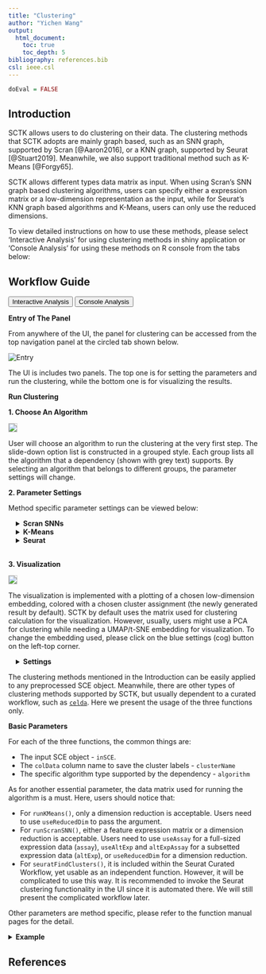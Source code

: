 ```yaml
---
title: "Clustering"
author: "Yichen Wang"
output:
  html_document:
    toc: true
    toc_depth: 5
bibliography: references.bib
csl: ieee.csl
---
```


```r
doEval = FALSE
```

````{=html}
<head>
<meta name="viewport" content="width=device-width, initial-scale=1">
</head>
<body>
````

## Introduction

SCTK allows users to do clustering on their data. The clustering methods that SCTK adopts are mainly graph based, such as an SNN graph, supported by Scran [@Aaron2016], or a KNN graph, supported by Seurat [@Stuart2019]. Meanwhile, we also support traditional method such as K-Means [@Forgy65].  

SCTK allows different types data matrix as input. When using Scran's SNN graph based clustering algorithms, users can specify either a expression matrix or a low-dimension representation as the input, while for Seurat's KNN graph based algorithms and K-Means, users can only use the reduced dimensions.

To view detailed instructions on how to use these methods, please select 'Interactive Analysis' for using clustering methods in shiny application or 'Console Analysis' for using these methods on R console from the tabs below: <br>

## Workflow Guide

````{=html}
<div class="tab">
  <button class="tablinks" onclick="openTab(event, 'interactive')" id="ia-button">Interactive Analysis</button>
  <button class="tablinks" onclick="openTab(event, 'console')" id="console-button">Console Analysis</button>
</div>

<div id="interactive" class="tabcontent">
````

**Entry of The Panel**

From anywhere of the UI, the panel for clustering can be accessed from the top navigation panel at the circled tab shown below.  

![Entry](ui_screenshots/clustering/clst_ui_entry.png)\

The UI is includes two panels. The top one is for setting the parameters and run the clustering, while the bottom one is for visualizing the results. 

**Run Clustering**

**1. Choose An Algorithm**

<img src="ui_screenshots/clustering/clst_ui_algo.png" style="border: 1px solid rgba(0,0,0,0.2)"></img>

User will choose an algorithm to run the clustering at the very first step. The slide-down option list is constructed in a grouped style. Each group lists all the algorithm that a dependency (shown with grey text) supports. By selecting an algorithm that belongs to different groups, the parameter settings will change.

**2. Parameter Settings**

Method specific parameter settings can be viewed below:

````{=html}
 <style>
div.offset { background-color:inherit ; border-radius: 5px; margin-left: 15px;}
</style>
<div class = "offset">
<details>
  <summary><b>Scran SNNs</b></summary>
````  

![scran](ui_screenshots/clustering/clst_ui_scran.png)\

When the selected algorithm belongs to "Scran SNN" group, the parameter settings will look like the figure above. For the choices in the algorithm list, please refer to `igraph::cluster_walktrap()`, `igraph::cluster_louvain()`, `igraph::cluster_infomap()`, `igraph::cluster_fast_greedy()`, `igraph::cluster_label_prop()`, and `igraph::cluster_leading_eigen()`.  

- Data matrix selection - selection input **"Select Input Matrix"**. Scran SNN method allows various types of data matrices. Either a full-sized or a subsetted expression matrix, technically called `assay` or `altExp`, respectively, or a reduced dimension, technically `reducedDim`, is allowed. 
- Resolution setting - numeric input **"K value"**. `K` is an integer scalar specifying the number of nearest neighbors to consider during graph construction. Considering more neighbors results in larger groups. (See parameter `k` of `scran::buildSNNGraph()`)
- Algorithm detail setting - selection input **"Edge Weight Type"**. Users can specify the type of weighting scheme to use for shared neighbors. (See parameter `type` of `scran::buildSNNGraph()`)
- Component number setting (only used when the chosen data matrix is an `assay` or `altExp`) - numeric input **"Number of Components"**. When an `assay` or `altExp` is chosen, the algorithm will perform a PCA on the matrix and obtain the top principal components (PCs) for downstream use. Thus users will specify the number of PCs here. 

````{=html}
</details>
<details>
  <summary><b>K-Means</b></summary>
````  

![kmeans](ui_screenshots/clustering/clst_ui_kmeans.png)\

When the selected algorithm belongs to "K-Means" group, the parameter settings will look like the figure above.  

- Data matrix selection - selection input **"Select a ReducedDim"**. Here the data matrix allowed can only be a reduced dimension, technically called `reducedDim` and should be obtained in advance from ["Feature Selection & Dimensionality Reduction" tab](cnsl_dimensionality_reduction.html). 
- Cluster number determining - numeric input **"Number of Centers (Clusters)"**. User will decide the exact number of clusters here. In term of K-means algorithm, the number of cluster centroids. 
- Iteration limit setting - numeric input **"Max Number of Iterations"**. User will here decide the maximum number of iterations to run. 
- Algorithm detail setting - numeric input **"Number of Random Sets"**. Kmeans attempts multiple initial configurations and reports on the best one. Here users will set the number of initial configurations to use. 

````{=html}
</details>
<details>
  <summary><b>Seurat</b></summary>
````  

![seurat](ui_screenshots/clustering/clst_ui_seurat.png)\

When the selected algorithm belongs to "Seurat" group, the parameter settings will look like the figure above.  

- Data matrix selection - selection input **"Select a ReducedDim"**. Here the data matrix allowed can only be a reduced dimension, technically called `reducedDim` and should be obtained in advance from ["Feature Selection & Dimension Reduction" tab](cnsl_dimensionality_reduction.html). 
- Component number setting - numeric input **"How Many Dimensions to Use"**.
- Algorithm detail setting - checkbox input **"Group Singletons"**.
- Resolution setting - numeric input **"Resolution"**.

````{=html}
</details>
</div>
<br>
````  

**3. Visualization**

<img src="ui_screenshots/clustering/clst_ui_vis.png" style="border: 1px solid rgba(0,0,0,0.2)"></img>

The visualization is implemented with a plotting of a chosen low-dimension embedding, colored with a chosen cluster assignment (the newly generated result by default). SCTK by default uses the matrix used for clustering calculation for the visualization. However, usually, users might use a PCA for clustering while needing a UMAP/t-SNE embedding for visualization. To change the embedding used, please click on the blue settings (cog) button on the left-top corner.  

````{=html}
<div class = "offset">
<details>
  <summary><b>Settings</b></summary>
````

- Cluster annotation selection - radio button selection **"Select from Current Results"** and **"Select from All Present Annotation"**. This selection updates the dropdown menu with the available annotations. Only a successful run of clustering in the current SCTK session adds an option for the new result to "Select from Current Results", while all the cell annotation stored in background (i.e. `colData(sce)`) are accessible if "Select from All Present Annotation" is chosen. 
- Dimension Reduction selection - selection input **"Use Reduction"**. User have to choose a reduction here for plotting. If there is not yet any option, user can obtain one from ["Feature Selection & Dimension Reduction" tab](cnsl_dimensionality_reduction.html). 

````{=html}
</details>
</div>
</div>

<div id="console" class="tabcontent">
````

The clustering methods mentioned in the Introduction can be easily applied to any preprocessed SCE object. Meanwhile, there are other types of clustering methods supported by SCTK, but usually dependent to a curated workflow, such as [`celda`](https://rdrr.io/bioc/celda/). Here we present the usage of the three functions only.  

**Basic Parameters**

For each of the three functions, the common things are:

- The input SCE object - `inSCE`.
- The `colData` column name to save the cluster labels - `clusterName`
- The specific algorithm type supported by the dependency - `algorithm`

As for another essential parameter, the data matrix used for running the algorithm is a must. Here, users should notice that:

- For `runKMeans()`, only a dimension reduction is acceptable. Users need to use `useReducedDim` to pass the argument.
- For `runScranSNN()`, either a feature expression matrix or a dimension reduction is acceptable. Users need to use `useAssay` for a full-sized expression data (`assay`), `useAltExp` and `altExpAssay` for a subsetted expression data (`altExp`), or `useReducedDim` for a dimension reduction. 
- For `seuratFindClusters()`, it is included within the Seurat Curated Workflow, yet usable as an independent function. However, it will be complicated to use this way. It is recommended to invoke the Seurat clustering functionality in the UI since it is automated there. We will still present the complicated workflow later.  

Other parameters are method specific, please refer to the function manual pages for the detail. 

````{=html}
<details>
  <summary><b>Example</b></summary>
```` 

To demonstrate simple and clear examples, here we use the "PBMC-3k" dataset from "10X" which can be easily imported with SCTK functions. 

```R
library(singleCellTK)
sce <- importExampleData("pbmc3k")
```

The preprocessing only includes necessary steps before getting cluster labels (i.e. QC and filtering are excluded). 

````{=html}
<div class = "offset">
<details>
  <summary><b>Preprocessing</b></summary>
````

```R

sce <- scaterlogNormCounts(sce, "logcounts")
# Go through the Seurat curated workflow to get basic scaled assay and dimension reduction
sce <- seuratNormalizeData(inSCE = sce, useAssay = "counts")
sce <- seuratFindHVG(inSCE = sce, useAssay = "seuratNormData")
sce <- seuratScaleData(inSCE = sce, useAssay = "seuratNormData")
sce <- seuratPCA(inSCE = sce, useAssay = "seuratScaledData")
# Optional visualization
sce <- seuratRunUMAP(pbmc3k)
plotSCEDimReduceColData(inSCE = sce, 
                        colorBy = "Sample",
                        reducedDimName = "seuratUMAP")
```

````{=html}
</details>
````

````{=html}
<details>
  <summary><b>Example with Scran SNN</b></summary>
  <details>
    <summary><b>Method specific parameters</b></summary>
````
- `k`, the number of nearest neighbors used to construct the graph. Smaller value indicates higher resolution and larger number of clusters. 
- `nComp`, the number of components to use when `useAssay` or `useAltExp` is specified. WON'T work with `useReducedDim`. 
- For `weightType` and `algorithm`, users should choose from a given list of options, which can be found with `?runScranSNN`. For the introduction of those options, please refer to `scran::buildSNNGraph()` and [`igraph`](https://rdrr.io/cran/igraph/). 
````{=html}
</details>
````

```R
# Directly use an assay
sce <- runScranSNN(inSCE = sce, 
                      useAssay = "logcounts",
                      k = 10,
                      clusterName = "scranSNN_logcounts")
plotSCEDimReduceColData(inSCE = sce, 
                        colorBy = "scranSNN_logcounts",
                        conditionClass = "factor",
                        reducedDimName = "seuratUMAP")
# Directly use a dimension reduction
sce <- runScranSNN(inSCE = sce, 
                      useReducedDim =  "seuratUMAP",
                      k = 25,
                      clusterName = "scranSNN_seuratUMAP")
plotSCEDimReduceColData(inSCE = sce, 
                        colorBy = "scranSNN_seuratUMAP",
                        conditionClass = "factor",
                        reducedDimName = "seuratUMAP")
# Use a subset of an assay
hvg <- getTopHVG(sce, "vst", n = 500)
ae <- SingleCellExperiment(assays = list(logcounts = logcounts(sce[hvg,])))
altExp(sce, "subset") <- ae
sce <- runScranSNN(inSCE = sce,
                      useAltExp = "subset",
                      altExpAssay = "logcounts", 
                      k = 8,
                      clusterName = "scranSNN_altExp")
plotSCEDimReduceColData(inSCE = sce, 
                        colorBy = "scranSNN_altExp",
                        conditionClass = "factor",
                        reducedDimName = "seuratUMAP")
```

````{=html}
</details>
````

````{=html}
<details>
  <summary><b>Example with K-Means</b></summary>
  <details>
    <summary><b>Method specific parameters</b></summary>
````

- `nCenters`, the number of final clusters. This is required.
- `nIter`, the maximum number of iterations allowed.
- `nStart`, the number of random sets to choose. Since K-Means is an algorithm with reasonable randomness, the function allows attempting multiple initial configurations and reports on the best one.
- `seed`, The seed for the random number generator. 
- For `algorithm`, users should choose from a given list of options, which can be found with `?runKMeans`. For the introduction of those options, please refer to `?stats::kmeans`. 

````{=html}
</details>
````

```R
sce <- runKMeans(inSCE = sce, 
                    useReducedDim = "seuratUMAP", 
                    nCenters = 13, 
                    clusterName = "kmeans_cluster")
plotSCEDimReduceColData(inSCE = sce, 
                        colorBy = "kmeans_cluster",
                        conditionClass = "factor",
                        reducedDimName = "seuratUMAP")
```

````{=html}
</details>
<details>
  <summary><b>Example with Seurat</b></summary>
````

Here we will only present the examples of using `seuratFindClusters()`. 

```R
sce <- seuratFindClusters(inSCE = sce, 
                          useAssay = "seuratScaledData")
plotSCEDimReduceColData(inSCE = sce, 
                        colorBy = "Seurat_louvain_Resolution0.8", 
                        conditionClass = "factor", 
                        reducedDimName = "seuratUMAP")
```

When users preprocessed the dataset with other approaches. The clustering with Seurat function can be complicated, since some sorts of Seurat specific metadata is always needed.  

```R
# Let's get another totally independent dimension reduction for demonstration. 
sce <- scaterPCA(sce, reducedDimName = "PCA")
pca <- reducedDim(sce, "PCA")
rownames(pca) <- gsub("_", "-", rownames(pca))
if ("percentVar" %in% names(attributes(pca))) {
    stdev <- as.numeric(attr(pca, "percentVar"))
    new_pca <- Seurat::CreateDimReducObject(embeddings = sce, 
                                            assay = "RNA",
                                            stdev = stdev, 
                                            key = "PC_")
} else {
    new_pca <- Seurat::CreateDimReducObject(embeddings = sce, 
                                            assay = "RNA",
                                            key = "PC_")
}
# Then we can take the Seurat Curated Workflow independent dimension 
# reduction as an input. 
pbmc3k <- seuratFindClusters(inSCE = sce, 
                             useAssay = assayNames(sce)[1], # Need a placeholder
                             externalReduction = new_pca,
                             resolution = 0.8)
plotSCEDimReduceColData(inSCE = sce, 
                        colorBy = "Seurat_louvain_Resolution0.8",
                        conditionClass = "factor",
                        reducedDimName = "seuratUMAP")
```

````{=html}
</details>
</details>
</div>
</div>
<script>
document.getElementById("ia-button").click();
</script>
</body>
````

## References
